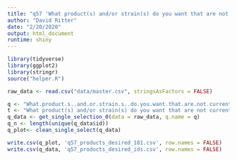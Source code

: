 ```yaml
---
title: "q57 'What product(s) and/or strain(s) do you want that are not currently available in your local dispensaries?'"
author: "David Ritter"
date: "2/20/2020"
output: html_document
runtime: shiny
---
```


```r
library(tidyverse)
library(ggplot2)
library(stringr)
source("helper.R")
```

```r
raw_data <- read.csv("data/master.csv", stringsAsFactors = FALSE)
```

```r
q <- "What.product.s..and.or.strain.s..do.you.want.that.are.not.currently.available.in.your.local.dispensaries."
t <- "What product(s) and/or strain(s) do you want that are not currently available in your local dispensaries?"
q_data <- get_single_selection_0(data = raw_data, q.name = q)
q_n <- length(unique(q_data$id))
q_plot<- clean_single_select(q_data)
```

```r
write.csv(q_plot, 'q57_products_desired_181.csv', row.names = FALSE)
write.csv(q_data, 'q57_products_desired_ids.csv', row.names = FALSE)
```
